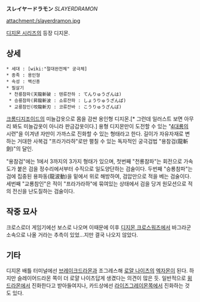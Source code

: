 '''スレイヤードラモン''' ''SLAYERDRAMON''

attachment:/slayerdramon.jpg

[[디지몬 시리즈]]의 등장 디지몬.

== 상세 ==
 * 세대 : [wiki:"절대완전체" 궁극체]
 * 종족 : 용인형
 * 속성 : 백신종
 * 필살기
  * 천룡참파(天龍斬破 : 텐류잔하 : てんりゅうざんは)
  * 승룡참파(昇龍斬波 : 쇼류잔파 : しょうりゅうざんぱ)
  * 교룡참인(咬龍斬刃 : 코류잔바 : こうりゅうざんば)

[[크롬디지조이드]]의 미늘갑옷으로 몸을 감싼 용인형 디지몬.[* 그런데 일러스트 보면 아무리 봐도 미늘갑옷이 아니라 판금갑옷이다.] 용형 디지몬만이 도전할 수 있는 "[[4대룡]]의 시련"을 이겨낸 자만이 가까스로 진화할 수 있는 형태라고 한다. 길이가 자유자재로 변하는 거대한 사복검 "프라가라하"로만 펼칠 수 있는 독자적인 궁극검법 "용참검(龍斬劍)"의 달인.

"용참검"에는 1에서 3까지의 3가지 형태가 있으며,
첫번째 "천룡참파"는 회전으로 가속도가 붙은 검을 정수리에서부터 수직으로 일도양단하는 검술이다.
두번째 "승룡참파"는 검에 집중된 용파동(龍波動)을 밑에서 위로 해방하여, 검압만으로 적을 베는 검술이다.
세번째 "교룡참인"은 적이 "프라가라하"에 묶여있는 상태에서 검을 당겨 원모션으로 적의 전신을 난도질하는 검술이다.

== 작중 묘사 ==
크로스로더 게임기에선 보스로 나오며 이때문에 이후 [[디지몬 크로스워즈]]에서 바그라군 소속으로 나올 거라는 추측이 있었...지만 결국 나오지 않았다.

== 기타 ==
디지몬 배틀 터미널에선 [[브레이크드라몬]]과 조그레스해 [[로얄 나이츠]]의 [[엑자몬]]이 된다. 하지만 슬레이어드라몬 쪽이 더 로얄 나이츠답게 생겼다는 의견이 많은 듯. 일반적으로 [[윙드라몬]]에서 진화한다고 받아들여지나, 카드상에선 [[라이즈그레이몬]]쪽에서 진화하는 것도 있다.
